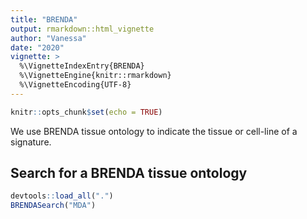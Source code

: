 ```yaml
---
title: "BRENDA"
output: rmarkdown::html_vignette
author: "Vanessa"
date: "2020"
vignette: >
  %\VignetteIndexEntry{BRENDA}
  %\VignetteEngine{knitr::rmarkdown}
  %\VignetteEncoding{UTF-8}
---
```


```r
knitr::opts_chunk$set(echo = TRUE)
```

We use BRENDA tissue ontology to indicate the tissue or cell-line of a signature. 

## Search for a BRENDA tissue ontology
```r
devtools::load_all(".")
BRENDASearch("MDA")
```


